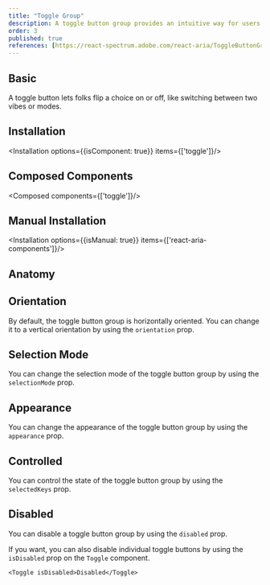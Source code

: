 ```yaml
---
title: "Toggle Group"
description: A toggle button group provides an intuitive way for users to switch between multiple options, supporting both single and multi-selection modes.
order: 3
published: true
references: [https://react-spectrum.adobe.com/react-aria/ToggleButtonGroup.html#props]
---
```



## Basic

A toggle button lets folks flip a choice on or off, like switching between two vibes or modes.
<How toUse="buttons/toggle-group/toggle-group-demo" />

## Installation
<Installation options={{isComponent: true}} items={['toggle']}/>

## Composed Components
<Composed components={['toggle']}/>

## Manual Installation
<Installation options={{isManual: true}} items={['react-aria-components']}/>

<SourceCode toShow='toggle'/>

## Anatomy
<Anatomy show='toggle-group-anatomy'/>

## Orientation
By default, the toggle button group is horizontally oriented. You can change it to a vertical orientation by using the `orientation` prop.
<How toUse="buttons/toggle-group/toggle-group-orientation-demo" />

## Selection Mode
You can change the selection mode of the toggle button group by using the `selectionMode` prop.
<How toUse="buttons/toggle-group/toggle-group-selection-mode-demo" />

## Appearance
You can change the appearance of the toggle button group by using the `appearance` prop.
<How toUse="buttons/toggle-group/toggle-group-appearance-demo" />

## Controlled
You can control the state of the toggle button group by using the `selectedKeys` prop.
<How toUse="buttons/toggle-group/toggle-group-controlled-demo" />

## Disabled
You can disable a toggle button group by using the `disabled` prop.
<How toUse="buttons/toggle-group/toggle-group-disabled-demo" />

If you want, you can also disable individual toggle buttons by using the `isDisabled` prop on the `Toggle` component.
```tsx
<Toggle isDisabled>Disabled</Toggle>
```

